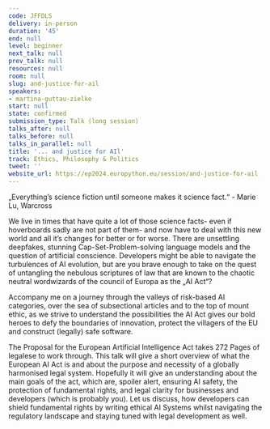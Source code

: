 ```yaml
---
code: JFFDLS
delivery: in-person
duration: '45'
end: null
level: beginner
next_talk: null
prev_talk: null
resources: null
room: null
slug: and-justice-for-ail
speakers:
- martina-guttau-zielke
start: null
state: confirmed
submission_type: Talk (long session)
talks_after: null
talks_before: null
talks_in_parallel: null
title: '... and justice for AIl'
track: Ethics, Philosophy & Politics
tweet: ''
website_url: https://ep2024.europython.eu/session/and-justice-for-ail
---
```


„Everything’s science fiction until someone makes it science fact.“ - Marie Lu, Warcross

We live in times that have quite a lot of those science facts- even if hoverboards sadly are not part of them- and now have to deal with this new world and all it’s changes for better or for worse.
There are unsettling deepfakes, stunning Cap-Set-Problem-solving language models and the question of artificial conscience. Developers might be able to navigate the turbulences of AI evolution, but are you brave enough to take on the quest of untangling the nebulous scriptures of law that are known to the chaotic neutral wordwizards of the council of Europa as the „AI Act“?

Accompany me on a journey through the valleys of risk-based AI categories, over the sea of subsectional articles and to the top of mount ethic, as we strive to understand the possibilities the AI Act gives our bold heroes to defy the boundaries of innovation, protect the villagers of the EU and construct (legally) safe software.

The Proposal for the European Artificial Intelligence Act takes 272 Pages of legalese to work through.
This talk will give a short overview of what the European AI Act is and about the purpose and necessity of a globally harmonised legal system.
Hopefully it will give an understanding about the main goals of the act, which are, spoiler alert, ensuring AI safety, the protection of fundamental rights, and legal clarity for businesses and developers (which is probably you).
Let us discuss, how developers can shield fundamental rights by writing ethical AI Systems whilst navigating the regulatory landscape and staying tuned with legal development as well.
